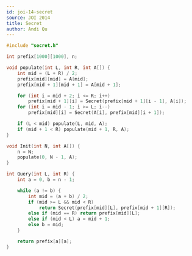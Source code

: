 ```yaml
---
id: joi-14-secret
source: JOI 2014
title: Secret
author: Andi Qu
---
```


```cpp
#include "secret.h"

int prefix[1000][1000], n;

void populate(int L, int R, int A[]) {
	int mid = (L + R) / 2;
	prefix[mid][mid] = A[mid];
	prefix[mid + 1][mid + 1] = A[mid + 1];

	for (int i = mid + 2; i <= R; i++)
		prefix[mid + 1][i] = Secret(prefix[mid + 1][i - 1], A[i]);
	for (int i = mid - 1; i >= L; i--)
		prefix[mid][i] = Secret(A[i], prefix[mid][i + 1]);

	if (L < mid) populate(L, mid, A);
	if (mid + 1 < R) populate(mid + 1, R, A);
}

void Init(int N, int A[]) {
	n = N;
	populate(0, N - 1, A);
}

int Query(int L, int R) {
	int a = 0, b = n - 1;

	while (a != b) {
		int mid = (a + b) / 2;
		if (mid >= L && mid < R)
			return Secret(prefix[mid][L], prefix[mid + 1][R]);
		else if (mid == R) return prefix[mid][L];
		else if (mid < L) a = mid + 1;
		else b = mid;
	}

	return prefix[a][a];
}
```
